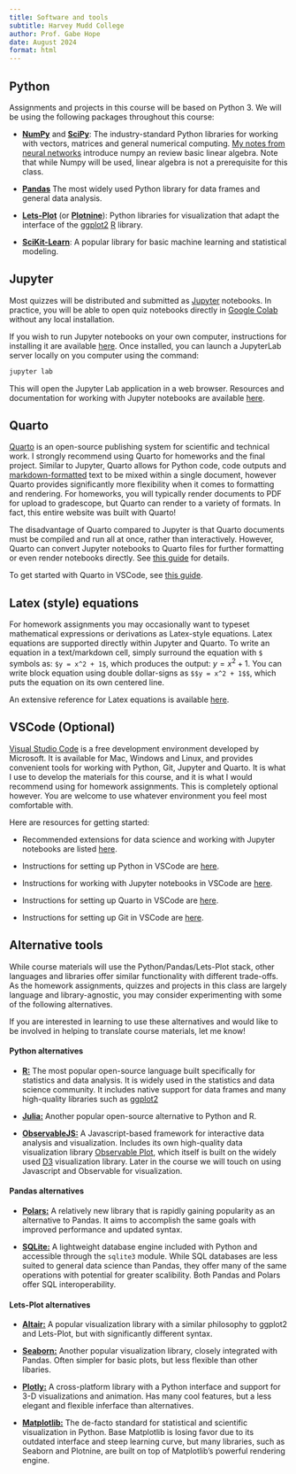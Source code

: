 ```yaml
---
title: Software and tools
subtitle: Harvey Mudd College
author: Prof. Gabe Hope
date: August 2024
format: html
---
```


## Python

Assignments and projects in this course will be based on Python 3. We will be using the following packages throughout this course:

-   [**NumPy**](https://numpy.org/) and [**SciPy**](https://scipy.org/): The industry-standard Python libraries for working with vectors, matrices and general numerical computing. [My notes from neural networks](https://cs152.github.io/lecture1-background/notes.html) introduce numpy an review basic linear algebra. Note that while Numpy will be used, linear algebra is not a prerequisite for this class.

-   [**Pandas**](https://pandas.pydata.org/docs/) The most widely used Python library for data frames and general data analysis. 

-   [**Lets-Plot**](https://lets-plot.org/) (or [**Plotnine**](https://plotnine.org/)): Python libraries for visualization that adapt the interface of the [ggplot2](https://ggplot2.tidyverse.org/) [R](https://www.r-project.org/about.html) library.

-   [**SciKit-Learn**](https://scikit-learn.org/stable/): A popular library for basic machine learning and statistical modeling.

## Jupyter

Most quizzes will be distributed and submitted as [Jupyter](https://jupyter.org/) notebooks. In practice, you will be able to open quiz notebooks directly in [Google Colab](https://colab.research.google.com/) without any local installation.

If you wish to run Jupyter notebooks on your own computer, instructions for installing it are available [here](https://jupyter.org/install). Once installed, you can launch a JupyterLab server locally on you computer using the command:

``` bash
jupyter lab
```

This will open the Jupyter Lab application in a web browser. Resources and documentation for working with Jupyter notebooks are available [here](https://docs.jupyter.org/en/latest/).

## Quarto

[Quarto](https://quarto.org/) is an open-source publishing system for scientific and technical work. I strongly recommend using Quarto for homeworks and the final project. Similar to Jupyter, Quarto allows for Python code, code outputs and [markdown-formatted](https://quarto.org/docs/authoring/markdown-basics.html) text to be mixed within a single document, however Quarto provides significantly more flexibility when it comes to formatting and rendering. For homeworks, you will typically render documents to PDF for upload to gradescope, but Quarto can render to a variety of formats. In fact, this entire website was built with Quarto!

The disadvantage of Quarto compared to Jupyter is that Quarto documents must be compiled and run all at once, rather than interactively. However, Quarto can convert Jupyter notebooks to Quarto files for further formatting or even render notebooks directly. See [this guide](https://quarto.org/docs/tools/jupyter-lab.html) for details. 

To get started with Quarto in VSCode, see [this guide](https://quarto.org/docs/get-started/hello/vscode.html).

## Latex (style) equations

For homework assignments you may occasionally want to typeset mathematical expressions or derivations as Latex-style equations. Latex equations are supported directly within Jupyter and Quarto. To write an equation in a text/markdown cell, simply surround the equation with `$` symbols as: `$y = x^2 + 1$`, which produces the output: $y=x^2 +1$. You can write block equation using double dollar-signs as `$$y = x^2 + 1$$`, which puts the equation on its own centered line.

An extensive reference for Latex equations is available [here](http://tug.ctan.org/info/undergradmath/undergradmath.pdf).

## VSCode (Optional)

[Visual Studio Code](https://code.visualstudio.com/) is a free development environment developed by Microsoft. It is available for Mac, Windows and Linux, and provides convenient tools for working with Python, Git, Jupyter and Quarto. It is what I use to develop the materials for this course, and it is what I would recommend using for homework assignments. This is completely optional however. You are welcome to use whatever environment you feel most comfortable with.

Here are resources for getting started:

-   Recommended extensions for data science and working with Jupyter notebooks are listed [here](https://code.visualstudio.com/docs/datascience/overview).

-   Instructions for setting up Python in VSCode are [here](https://code.visualstudio.com/docs/python/python-tutorial).

-   Instructions for working with Jupyter notebooks in VSCode are [here](https://code.visualstudio.com/docs/datascience/jupyter-notebooks).

- Instructions for setting up Quarto in VSCode are [here](https://quarto.org/docs/get-started/hello/vscode.html).

-   Instructions for setting up Git in VSCode are [here](https://code.visualstudio.com/docs/sourcecontrol/intro-to-git).

## Alternative tools

While course materials will use the Python/Pandas/Lets-Plot stack, other languages and libraries offer similar functionality with different trade-offs. As the homework assignments, quizzes and projects in this class are largely language and library-agnostic, you may consider experimenting with some of the following alternatives.

:::{.callout-tip}
If you are interested in learning to use these alternatives and would like to be involved in helping to translate course materials, let me know!
:::

#### Python alternatives

-   [**R:**](https://www.r-project.org/about.html) The most popular open-source language built specifically for statistics and data analysis. It is widely used in the statistics and data science community. It includes native support for data frames and many high-quality libraries such as [ggplot2](https://ggplot2.tidyverse.org/)

-   [**Julia:**](https://julialang.org/) Another popular open-source alternative to Python and R.

-   [**ObservableJS:**](https://observablehq.com/@observablehq/observable-javascript) A Javascript-based framework for interactive data analysis and visualization. Includes its own high-quality data visualization library [Observable Plot](https://observablehq.com/plot/), which itself is built on the widely used [D3](https://d3js.org/) visualization library. Later in the course we will touch on using Javascript and Observable for visualization.

#### Pandas alternatives

-   [**Polars:**](https://pola.rs/) A relatively new library that is rapidly gaining popularity as an alternative to Pandas. It aims to accomplish the same goals with improved performance and updated syntax.

-   [**SQLite:**](https://docs.python.org/3/library/sqlite3.html) A lightweight database engine included with Python and accessible through the `sqlite3` module. While SQL databases are less suited to general data science than Pandas, they offer many of the same operations with potential for greater scalibility. Both Pandas and Polars offer SQL interoperability.

#### Lets-Plot alternatives

-   [**Altair:**](https://altair-viz.github.io/) A popular visualization library with a similar philosophy to ggplot2 and Lets-Plot, but with significantly different syntax.

-   [**Seaborn:**](https://seaborn.pydata.org/tutorial/introduction.html) Another popular visualization library, closely integrated with Pandas. Often simpler for basic plots, but less flexible than other libaries.

-   [**Plotly:**](https://seaborn.pydata.org/tutorial/introduction.html) A cross-platform library with a Python interface and support for 3-D visualizations and animation. Has many cool features, but a less elegant and flexible inferface than alternatives.

-   [**Matplotlib:**](https://matplotlib.org/) The de-facto standard for statistical and scientific visualization in Python. Base Matplotlib is losing favor due to its outdated interface and steep learning curve, but many libraries, such as Seaborn and Plotnine, are built on top of Matplotlib's powerful rendering engine.